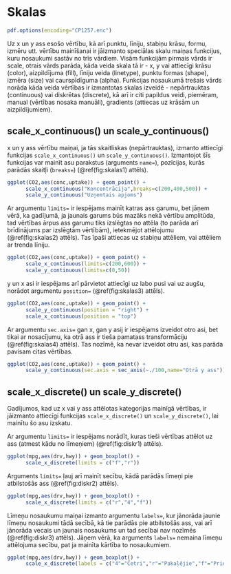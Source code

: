 # Skalas

```r
pdf.options(encoding="CP1257.enc")
```

Uz x un y ass esošo vērtību, kā arī punktu, līniju, stabiņu krāsu, formu, izmēru utt. vērtību mainīšanai ir jāizmanto speciālas skalu maiņas funkcijus, kuru nosaukumi sastāv no trīs vārdiem. Visām funkcijām pirmais vārds ir scale, otrais vārds parāda, kāda veida skala tā ir - x, y vai attiecīgi krāsu (color), aizpildījuma (fill), līniju veida (linetype), punktu formas (shape), izmēra (size) vai caurspīdīguma (alpha). Funkcijas nosaukumā trešais vārds norāda kāda veida vērtības ir izmantotas skalas izveidē - nepārtrauktas (continuous) vai diskrētas (discrete), kā arī ir citi papildus veidi, piemēram, manual (vērtības nosaka manuāli), gradients (attiecas uz krāsām un aizpildījumiem).

## scale_x_continuous() un scale_y_continuous()

x un y ass vērtību maiņai, ja tās skaitliskas (nepārtrauktas), izmanto attiecīgi funkcijas `scale_x_continuous()` un `scale_y_continuous()`. Izmantojot šīs funkcijas var mainīt asu parakstus (arguments `name=`), pozīcijas, kurās parādās skaitļi (`breaks=`) (\@ref(fig:skalas1) attēls).

```r
ggplot(CO2,aes(conc,uptake)) + geom_point() + 
      scale_x_continuous("Koncentrācija",breaks=c(200,400,500)) + 
      scale_y_continuous("Uzņemtais apjoms")
```

Ar argumentu `limits=` ir iespējams mainīt katras ass garumu, bet jāņem vērā, ka gadījumā, ja jaunais garums būs mazāks nekā vērtību amplitūda, tad vērtības ārpus ass garumu tiks izslēgtas no attēla (to parāda arī brīdinājums par izslēgtām vērtībām), ietekmējot attēlojumu (\@ref(fig:skalas2) attēls). Tas īpaši attiecas uz stabiņu attēliem, vai attēliem ar trenda līniju.

```r
ggplot(CO2,aes(conc,uptake)) + geom_point() + 
      scale_x_continuous(limits=c(200,600)) + 
      scale_y_continuous(limits=c(0,50))
```

y un x asi ir iespējams arī pārvietot attiecīgi uz labo pusi vai uz augšu, norādot argumentu `position=` (\@ref(fig:skalas3) attēls).

```r
ggplot(CO2,aes(conc,uptake)) + geom_point() + 
      scale_y_continuous(position = "right") + 
      scale_x_continuous(position = "top")
```

Ar argumentu `sec.axis=` gan x, gan y asij ir iespējams izveidot otro asi, bet tikai ar nosacījumu, ka otrā ass ir tieša pamatass transformāciju (\@ref(fig:skalas4) attēls). Tas nozīmē, ka nevar izveidot otru asi, kas parāda pavisam citas vērtības.

```r
ggplot(CO2,aes(conc,uptake)) + geom_point() + 
      scale_y_continuous(sec.axis = sec_axis(~./100,name="Otrā y ass"))
```

## scale_x_discrete() un scale_y_discrete()

Gadījumos, kad uz x vai y ass attēlotas kategorijas mainīgā vērtības, ir jāizmanto attiecīgi funkcijas `scale_x_discrete()` un `scale_y_discrete()`, lai mainītu šo asu izskatu.

Ar argumentu `limits=` ir iespējams norādīt, kuras tieši vērtības attēlot uz ass (atmest kādu no līmeņiem) (\@ref(fig:diskr1) attēls).

```r
ggplot(mpg,aes(drv,hwy)) + geom_boxplot() +
      scale_x_discrete(limits = c("f","r"))
```

Arguments `limits=` ļauj arī mainīt secību, kādā parādās līmeņi pie atbilstošās ass (\@ref(fig:diskr2) attēls).

```r
ggplot(mpg,aes(drv,hwy)) + geom_boxplot() +
      scale_x_discrete(limits = c("r","4","f"))
```

Līmeņu nosaukumu maiņai izmanto argumentu `labels=`, kur jānorāda jaunie līmeņu nosaukumi tādā secībā, kā tie parādās pie atbilstošās ass, vai arī jānorāda vecais un jaunais nosaukums un tad secībai nav nozīmēs (\@ref(fig:diskr3) attēls). Jāņem vērā, ka arguments `labels=` nemaina līmeņu attēlojuma secību, pat ja mainīta kārtība to nosaukumiem.

```r
ggplot(mpg,aes(drv,hwy)) + geom_boxplot() +
      scale_x_discrete(labels = c("4"="Četri","r"="Pakaļējie","f"="Priekšējie"))
```


<!-- ## scale_colour_...() -->

<!-- ## scale_fill_...() -->

<!-- ## scale_alpha_...() -->

<!-- ## scale_linetype_...() -->

<!-- ## scale_shape_...() -->

<!-- ## scale_size_...() -->





